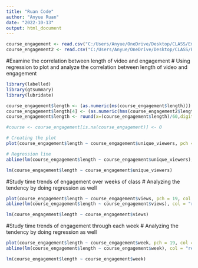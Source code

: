 ```yaml
---
title: "Ruan Code"
author: "Anyue Ruan"
date: "2022-10-13"
output: html_document
---
```


```r
course_engagement <- read.csv("C:/Users/Anyue/OneDrive/Desktop/CLASS/Emory/Semester 3/INFO 550/Engagement report/course_engagement.csv")
course_engagement2 <- read.csv("C:/Users/Anyue/OneDrive/Desktop/CLASS/Emory/Semester 3/INFO 550/Engagement report/course_engagement.csv")
```

#Examine the correlation between length of video and engagement
#  Using regression to plot and analyze the correlation between length of video and engagement

```r
library(labelled)
library(gtsummary)
library(lubridate)

course_engagement$length <- (as.numeric(ms(course_engagement$length)))
course_engagement$length[4] <- (as.numeric(hms(course_engagement2$length[4])))
course_engagement$length <- round(x=(course_engagement$length)/60,digits = 2)
```

```r
#course <- course_engagement[is.na(course_engagement)] <- 0

# Creating the plot
plot(course_engagement$length ~ course_engagement$unique_viewers, pch = 19, col = "lightblue")

# Regression line
abline(lm(course_engagement$length ~ course_engagement$unique_viewers), col = "red", lwd = 3)
```

```r
lm(course_engagement$length ~ course_engagement$unique_viewers)
```






#Study time trends of engagement over weeks of class
#  Analyzing the tendency by doing regression as well
```r
plot(course_engagement$length ~ course_engagement$views, pch = 19, col = "lightblue")
abline(lm(course_engagement$length ~ course_engagement$views), col = "red", lwd = 3)
```
```r
lm(course_engagement$length ~ course_engagement$views)
```






#Study time trends of engagement through each week
#  Analyzing the tendency by doing regression as well
```r
plot(course_engagement$length ~ course_engagement$week, pch = 19, col = "lightblue")
abline(lm(course_engagement$length ~ course_engagement$week), col = "red", lwd = 3)
```
```r
lm(course_engagement$length ~ course_engagement$week)
```




